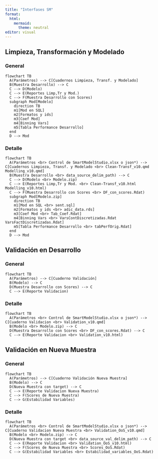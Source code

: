 ```yaml
---
title: "Interfases SM"
format:
  html:
    mermaid:
      theme: neutral
editor: visual
---
```


## Limpieza, Transformación y Modelado

### General

```mermaid
flowchart TB   
  A(Parámetros) --> C[Cuadernos Limpieza, Transf. y Modelado]   
  B(Muestra Desarrollo) --> C   
  C --> D(Modelo)
  C --> E(Reportes Limp,Tr y Mod.)
  C --> F(Muestra Desarrollo con Scores)
  subgraph Mod[Modelo]
    direction TB
    m1[Mod en SQL]
    m2[Formatos y ids]
    m3[Coef Mod]
    m4[Binning Vars]
    m5[Tabla Performance Desarrollo]
  end 
  D --> Mod
```

### Detalle

```mermaid
flowchart TB   
  A(Parámetros <br> Control de SmartModelStudio.xlsx o json*) --> C[Cuadernos Limpieza, Transf. y Modelado <br> Clean-Transf_v10.qmd Modelling_v10.qmd]   
  B(Muestra Desarrollo <br> data_source_delim_path) --> C   
  C --> D(Modelo <br> Modelo.zip)
  C --> E(Reportes Limp,Tr y Mod. <br> Clean-Transf_v10.html Modelling_v10.html)
  C --> F(Muestra Desarrollo con Scores <br> DF_con_scores.Rdat)
  subgraph Mod[Modelo.zip]
    direction TB
    m1[Mod en SQL <br> sent.sql]
    m2[Formatos y ids <br> adic_data.rds]
    m3[Coef Mod <br> Tab_Coef.Rdat]
    m4[Binning Vars <br> VarsContDiscretizadas.Rdat VarsFactDiscretizadas.Rdat]
    m5[Tabla Performance Desarrollo <br> tabPerfOrig.Rdat]
  end 
  D --> Mod
```

## Validación en Desarrollo

### General

```mermaid
flowchart TB   
  A(Parámetros) --> C[Cuaderno Validación]   
  B(Modelo) --> C  
  D(Muestra Desarrollo con Scores) --> C
  C --> E(Reporte Validacion)
```

### Detalle

```mermaid
flowchart TB   
  A(Parámetros <br> Control de SmartModelStudio.xlsx o json*) --> C[Cuaderno Validacion <br> Validation_v10.qmd]      
  B(Modelo <br> Modelo.zip) --> C     
  D(Muestra Desarrollo con Scores <br> DF_con_scores.Rdat) --> C   
  C --> E(Reporte Validacion <br> Validation_v10.html) 
```

## Validación en Nueva Muestra

### General

```mermaid
flowchart TB   
  A(Parámetros) --> C[Cuaderno Validación Nueva Muestra]   
  B(Modelo) --> C  
  D(Nueva Muestra con target) --> C
  C --> E(Reporte Validacion Nueva Muestra)
  C --> F(Scores de Nueva Muestra)
  C --> G(Estabilidad Variables)
```

### Detalle

```mermaid
flowchart TB   
  A(Parámetros <br> Control de SmartModelStudio.xlsx o json*) --> C[Cuaderno Validacion Nueva Muestra <br> Validation_OoS_v10.qmd]      
  B(Modelo <br> Modelo.zip) --> C     
  D(Nueva Muestra con target <br> data_source_val_delim_path) --> C   
  C --> E(Reporte Validacion <br> Validation_OoS_v10.html) 
  C --> F(Scores de Nueva Muestra <br> Scores_OoS.Rdat)
  C --> G(Estabilidad Variables <br> Estabilidad_variables_OoS.Rdat)
```
